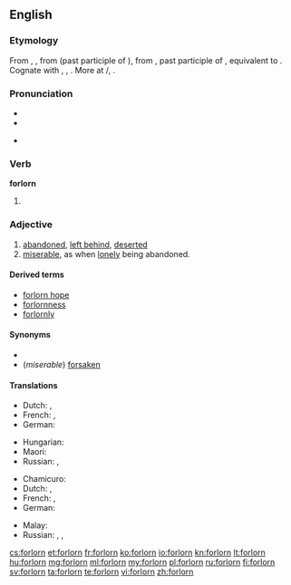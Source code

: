 ==English==

===Etymology===
From {{etyl|enm|en}} {{term|forlorn|lang=enm}}, {{term|forloren|lang=enm}}, from {{etyl|ang|en}} {{term|forloren|lang=ang}} (past participle of {{term|forleosan|forlēosan|to lose|lang=ang}}), from {{etyl|gem-pro|en}} {{recons|fraluzanaz||lost|lang=gem-pro}}, past participle of {{etyl|gem-pro|en}} {{recons|fraleusaną||to lose|lang=gem-pro}}, equivalent to {{prefix|for|lorn}}. Cognate with {{etyl|nl|-}} {{term|verloren||lost|lang=nl}}, {{etyl|de|-}} {{term|verloren||lost|lang=de}}, {{etyl|sv|-}} {{term|förlorad||lost|lang=sv}}. More at {{l|en|lese}}/{{l|en|leese}}, {{l|en|lorn}}.

===Pronunciation===
* {{IPA|/fɔɹˈlɔɹn/}}
* {{audio|en-us-forlorn.ogg|Audio (US)}}

* {{rhymes|ɔː(r)n}}

===Verb===
'''forlorn'''

# {{context|obsolete}} {{past participle of|forlese}}

===Adjective===
{{en-adj|forlorner|forlornest|more}}

# [[abandoned]], [[left behind]], [[deserted]]
# [[miserable]], as when [[lonely]] being abandoned.

====Derived terms====
* [[forlorn hope]]
* [[forlornness]]
* [[forlornly]]

====Synonyms====
*
* (''miserable'') [[forsaken]]

====Translations====
{{trans-top|left behind}}
* Dutch: {{t+|nl|verlaten}}, {{t+|nl|verloren}}
* French: {{t+|fr|abandonné}}, {{t+|fr|perdu}}
* German: {{t+|de|verlassen}}
{{trans-mid}}
* Hungarian: {{t+|hu|elhagyatott}}
* Maori: {{t|mi|pākatokato}}
* Russian: {{t+|ru|заброшенный|tr=zabróšennyj|sc=Cyrl}}, {{t+|ru|покинутый|tr=pokínutyj|sc=Cyrl}}
{{trans-bottom}}

{{trans-top|miserable}}
* Chamicuro: {{tø|ccc|ishakatiskale}}
* Dutch: {{t+|nl|miserabel}}, {{t+|nl|hopeloos}}
* French: {{t+|fr|miserable}}, {{t+|fr|désespéré}}
* German: {{t+|de|verlassen}}
{{trans-mid}}
* Malay: {{t-|ms|kesepian}}
* Russian: {{t+|ru|несчастный|tr=nesčástnyj|sc=Cyrl}}, {{t+|ru|одинокий|tr=odinókij|sc=Cyrl}}, {{t+|ru|жалкий|tr=žálkij|sc=Cyrl}}
{{trans-bottom}}

[[cs:forlorn]]
[[et:forlorn]]
[[fr:forlorn]]
[[ko:forlorn]]
[[io:forlorn]]
[[kn:forlorn]]
[[lt:forlorn]]
[[hu:forlorn]]
[[mg:forlorn]]
[[ml:forlorn]]
[[my:forlorn]]
[[pl:forlorn]]
[[ru:forlorn]]
[[fi:forlorn]]
[[sv:forlorn]]
[[ta:forlorn]]
[[te:forlorn]]
[[vi:forlorn]]
[[zh:forlorn]]